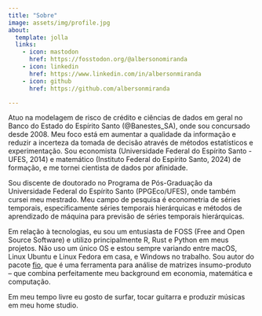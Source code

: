 ```yaml
---
title: "Sobre"
image: assets/img/profile.jpg
about:
  template: jolla
  links:
    - icon: mastodon
      href: https://fosstodon.org/@albersonomiranda
    - icon: linkedin
      href: https://www.linkedin.com/in/albersonmiranda
    - icon: github
      href: https://github.com/albersonmiranda

---
```


Atuo na modelagem de risco de crédito e ciências de dados em geral no Banco do Estado do Espírito Santo (\@Banestes_SA), onde sou concursado desde 2008. Meu foco está em aumentar a qualidade da informação e reduzir a incerteza da tomada de decisão através de métodos estatísticos e experimentação. Sou economista (Universidade Federal do Espírito Santo - UFES, 2014) e matemático (Instituto Federal do Espírito Santo, 2024) de formação, e me tornei cientista de dados por afinidade.

Sou discente de doutorado no Programa de Pós-Graduação da Universidade Federal do Espírito Santo (PPGEco/UFES), onde também cursei meu mestrado. Meu campo de pesquisa é econometria de séries temporais, especificamente séries temporais hierárquicas e métodos de aprendizado de máquina para previsão de séries temporais hierárquicas.

Em relação à tecnologias, eu sou um entusiasta de FOSS (Free and Open Source Software) e utilizo principalmente R, Rust e Python em meus projetos. Não uso um único OS e estou sempre variando entre macOS, Linux Ubuntu e Linux Fedora em casa, e Windows no trabalho. Sou autor do pacote [fio](https://albersonmiranda.github.io/fio/), que é uma ferramenta para análise de matrizes insumo-produto -- que combina perfeitamente meu background em economia, matemática e computação.

Em meu tempo livre eu gosto de surfar, tocar guitarra e produzir músicas em meu home studio.
